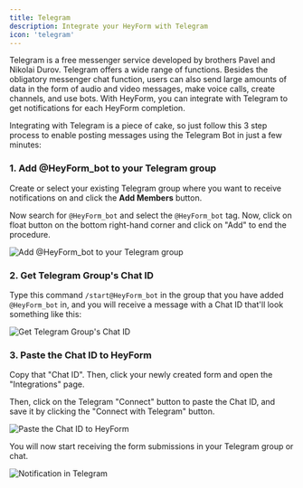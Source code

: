 ```yaml
---
title: Telegram
description: Integrate your HeyForm with Telegram
icon: 'telegram'
---
```


Telegram is a free messenger service developed by brothers Pavel and Nikolai Durov. Telegram offers a wide range of functions. Besides the obligatory messenger chat function, users can also send large amounts of data in the form of audio and video messages, make voice calls, create channels, and use bots. With HeyForm, you can integrate with Telegram to get notifications for each HeyForm completion.

Integrating with Telegram is a piece of cake, so just follow this 3 step process to enable posting messages using the Telegram Bot in just a few minutes:

### 1. Add @HeyForm_bot to your Telegram group

Create or select your existing Telegram group where you want to receive notifications on and click the **Add Members** button.

Now search for `@HeyForm_bot` and select the `@HeyForm_bot` tag. Now, click on float button on the bottom right-hand corner and click on "Add" to end the procedure.

<img
  src="/images/integration/telegram.png"
  alt="Add @HeyForm_bot to your Telegram group"
  data-zoomable
/>

### 2. Get Telegram Group's Chat ID

Type this command `/start@HeyForm_bot` in the group that you have added `@HeyForm_bot` in, and you will receive a message with a Chat ID that'll look something like this:

<img
  src="/images/integration/telegram.gif"
  alt="Get Telegram Group's Chat ID"
  data-zoomable
/>

### 3. Paste the Chat ID to HeyForm

Copy that "Chat ID". Then, click your newly created form and open the "Integrations" page.

Then, click on the Telegram "Connect" button to paste the Chat ID, and save it by clicking the "Connect with Telegram" button.

<img
  src="/images/integration/telegram-02.png"
  alt="Paste the Chat ID to HeyForm"
  data-zoomable
/>

You will now start receiving the form submissions in your Telegram group or chat.

<img
  src="/images/integration/telegram-03.png"
  alt="Notification in Telegram"
/>
